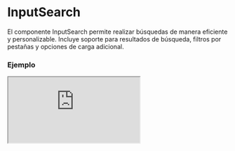 
# InputSearch

El componente InputSearch permite realizar búsquedas de manera eficiente y personalizable. Incluye soporte para resultados de búsqueda, filtros por pestañas y opciones de carga adicional.

### Ejemplo

<Iframe minHeightIframe="30dvh" src="https://fenextjs-component-storybook.vercel.app/iframe.html?args=&id=input-inputsearch--index&viewMode=story" />

### Importacion

Para importar el componente InputSearch, se puede hacer desde fenextjs

```tsx copy
import { InputSearch } from "fenextjs";
```

### Parametros

| Parametro | Tipo | Requerido | Default | Descripcion |
| --------- | ---- | --------- | ------- | ----------- |
| classNameSearch | string | no | '' | Clase CSS para personalizar el contenedor del campo de búsqueda. |
| classNameSearchBg | string | no | '' | Clase CSS para el fondo del campo de búsqueda. |
| classNameSearchContentResult | string | no | '' | Clase CSS para el contenedor de resultados de búsqueda. |
| classNameSearchResult | string | no | '' | Clase CSS para los elementos de resultado de búsqueda. |
| placeholder | string | no | 'Search' | Texto que se muestra cuando el campo de búsqueda está vacío. |
| icon | ReactNode | no | \<SVGSearch /\> | Ícono que se muestra en el campo de búsqueda. |
| iconClear | ReactNode | no | \<Close /\> | Ícono que se muestra para limpiar la búsqueda. |
| onSearch | (value: string, tabFilter?: InputSearchTabFilterProps[]) =\> Promise\<InputSearchResultProps[]\> | no | undefined | Función que se llama al realizar una búsqueda, pasando el valor y los filtros de pestañas. |
| onEnterSearch | (value: string) =\> void | no | undefined | Función que se ejecuta al presionar Enter en el campo de búsqueda. |
| onClearSearch | () =\> void | no | undefined | Función que se ejecuta al limpiar el campo de búsqueda. |
| onClickSearch | (result: InputSearchResultProps) =\> void | no | undefined | Función que se ejecuta al hacer clic en un resultado de búsqueda. |
| useResult | boolean | no | false | Indica si se debe mostrar la lista de resultados de búsqueda. |
| useLoadMore | boolean | no | true | Indica si se debe permitir cargar más resultados. |
| ButtonLoadMoreProps | Omit\<ButtonProps, 'onClick'\> | no | \{ children: 'Load More' \} | Propiedades para el botón de carga adicional. |
| resultList | InputSearchResultProps[] | no | undefined | Lista de resultados de búsqueda que se muestran. |
| resultEmpty | ReactNode | no | \<Title tag='h4'\>Not Results\</Title\> | Contenido que se muestra cuando no hay resultados de búsqueda. |
| resultPreSearch | ReactNode | no | \<Title tag='h4'\>Search\</Title\> | Contenido que se muestra antes de realizar una búsqueda. |
| listTabFilter | InputSearchTabFilterProps[] | no | [] | Lista de filtros por pestañas que se pueden aplicar a la búsqueda. |
| defaultTabFilterSelected | InputSearchTabFilterProps[] | no | [] | Lista de filtros por pestañas seleccionados por defecto. |
| onChangeTabFilterSelected | (selected: InputSearchTabFilterProps[]) =\> void | no | undefined | Función que se ejecuta al cambiar los filtros por pestañas seleccionados. |

### Storybook

Para ver el storybook del componente lo puede hacer con este [link](https://fenextjs-component-storybook.vercel.app/?path=/story/input-inputsearch--index)

### Usos

- Búsqueda básica

```tsx copy
<InputSearch onSearch={async (value) => await fetchResults(value)} />
```

- Búsqueda con carga de más resultados

```tsx copy
<InputSearch onSearch={async (value) => await fetchResults(value)} useLoadMore={true} />
```

- Búsqueda con filtros por pestañas

```tsx copy
<InputSearch onSearch={async (value) => await fetchResults(value)} useTabFilter={true} listTabFilter={[{id: 'tab1', text: 'Tab 1'}]} />
```

